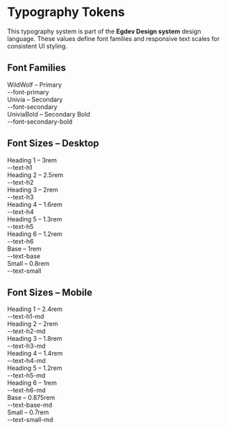 
<Meta title="Design System/Typography" />

<h1 style={{ color: '#d61e2b' }}>Typography Tokens</h1>
<p>
  This typography system is part of the <strong>Egdev Design system</strong> design language. These values define font families and responsive text scales for consistent UI styling.
</p>

<h2 style={{ paddingBottom: '24px', marginTop: '24px', marginBottom: '24px', color: '#d61e2b' }}>Font Families</h2>
<div style={{ display: 'flex', flexDirection: 'column', gap: '1.5rem', marginBottom: '3rem' }}>
  <div style={{ display: 'flex', flexDirection: 'column', gap: '1rem' }}>
    <div style={{ fontFamily: "'WildWolf', sans-serif", fontSize: '1.5rem', color: '#FFFFFF' }}>WildWolf – Primary</div>
    <div style={{ color: '#636579' }}>--font-primary</div>
  </div>
  <div style={{ display: 'flex', flexDirection: 'column', gap: '1rem' }}>
    <div style={{ fontFamily: "'Univia', sans-serif", fontSize: '1.5rem', color: '#FFFFFF' }}>Univia – Secondary</div>
    <div style={{ color: '#636579' }}>--font-secondary</div>
  </div>
  <div style={{ display: 'flex', flexDirection: 'column', gap: '1rem' }}>
    <div style={{ fontFamily: "'UniviaBold', sans-serif", fontSize: '1.5rem', fontWeight: 'bold', color: '#FFFFFF' }}>UniviaBold – Secondary Bold</div>
    <div style={{ color: '#636579' }}>--font-secondary-bold</div>
  </div>
</div>

<h2 style={{ paddingBottom: '24px', marginTop: '24px', marginBottom: '24px', color: '#d61e2b' }}>Font Sizes – Desktop</h2>
<div style={{ display: 'flex', flexDirection: 'column', gap: '1rem', marginBottom: '3rem' }}>
  <div style={{ display: 'flex', flexDirection: 'column', gap: '1rem' }}>
    <div style={{ fontSize: '3rem', color: '#FFFFFF' }}>Heading 1 – 3rem</div>
    <div style={{ color: '#636579' }}>--text-h1</div>
  </div>
  <div style={{ display: 'flex', flexDirection: 'column', gap: '1rem' }}>
    <div style={{ fontSize: '2.5rem', color: '#FFFFFF' }}>Heading 2 – 2.5rem</div>
    <div style={{ color: '#636579' }}>--text-h2</div>
  </div>
  <div style={{ display: 'flex', flexDirection: 'column', gap: '1rem' }}>
    <div style={{ fontSize: '2rem', color: '#FFFFFF' }}>Heading 3 – 2rem</div>
    <div style={{ color: '#636579' }}>--text-h3</div>
  </div>
  <div style={{ display: 'flex', flexDirection: 'column', gap: '1rem' }}>
    <div style={{ fontSize: '1.6rem', color: '#FFFFFF' }}>Heading 4 – 1.6rem</div>
    <div style={{ color: '#636579' }}>--text-h4</div>
  </div>
  <div style={{ display: 'flex', flexDirection: 'column', gap: '1rem' }}>
    <div style={{ fontSize: '1.3rem', color: '#FFFFFF' }}>Heading 5 – 1.3rem</div>
    <div style={{ color: '#636579' }}>--text-h5</div>
  </div>
  <div style={{ display: 'flex', flexDirection: 'column', gap: '1rem' }}>
    <div style={{ fontSize: '1.2rem', color: '#FFFFFF' }}>Heading 6 – 1.2rem</div>
    <div style={{ color: '#636579' }}>--text-h6</div>
  </div>
  <div style={{ display: 'flex', flexDirection: 'column', gap: '1rem' }}>
    <div style={{ fontSize: '1rem', color: '#FFFFFF' }}>Base – 1rem</div>
    <div style={{ color: '#636579' }}>--text-base</div>
  </div>
  <div style={{ display: 'flex', flexDirection: 'column', gap: '1rem' }}>
    <div style={{ fontSize: '0.8rem', color: '#FFFFFF' }}>Small – 0.8rem</div>
    <div style={{ color: '#636579' }}>--text-small</div>
  </div>
</div>

<h2 style={{ paddingBottom: '24px', marginTop: '24px', marginBottom: '24px', color: '#d61e2b' }}>Font Sizes – Mobile</h2>
<div style={{ display: 'flex', flexDirection: 'column', gap: '1rem', marginBottom: '3rem' }}>
  <div style={{ display: 'flex', flexDirection: 'column', gap: '1rem' }}>
    <div style={{ fontSize: '2.4rem', color: '#FFFFFF' }}>Heading 1 – 2.4rem</div>
    <div style={{ color: '#636579' }}>--text-h1-md</div>
  </div>
  <div style={{ display: 'flex', flexDirection: 'column', gap: '1rem' }}>
    <div style={{ fontSize: '2rem', color: '#FFFFFF' }}>Heading 2 – 2rem</div>
    <div style={{ color: '#636579' }}>--text-h2-md</div>
  </div>
  <div style={{ display: 'flex', flexDirection: 'column', gap: '1rem' }}>
    <div style={{ fontSize: '1.8rem', color: '#FFFFFF' }}>Heading 3 – 1.8rem</div>
    <div style={{ color: '#636579' }}>--text-h3-md</div>
  </div>
  <div style={{ display: 'flex', flexDirection: 'column', gap: '1rem' }}>
    <div style={{ fontSize: '1.4rem', color: '#FFFFFF' }}>Heading 4 – 1.4rem</div>
    <div style={{ color: '#636579' }}>--text-h4-md</div>
  </div>
  <div style={{ display: 'flex', flexDirection: 'column', gap: '1rem' }}>
    <div style={{ fontSize: '1.2rem', color: '#FFFFFF' }}>Heading 5 – 1.2rem</div>
    <div style={{ color: '#636579' }}>--text-h5-md</div>
  </div>
  <div style={{ display: 'flex', flexDirection: 'column', gap: '1rem' }}>
    <div style={{ fontSize: '1rem', color: '#FFFFFF' }}>Heading 6 – 1rem</div>
    <div style={{ color: '#636579' }}>--text-h6-md</div>
  </div>
  <div style={{ display: 'flex', flexDirection: 'column', gap: '1rem' }}>
    <div style={{ fontSize: '0.875rem', color: '#FFFFFF' }}>Base – 0.875rem</div>
    <div style={{ color: '#636579' }}>--text-base-md</div>
  </div>
  <div style={{ display: 'flex', flexDirection: 'column', gap: '1rem' }}>
    <div style={{ fontSize: '0.7rem', color: '#FFFFFF' }}>Small – 0.7rem</div>
    <div style={{ color: '#636579' }}>--text-small-md</div>
  </div>
</div>